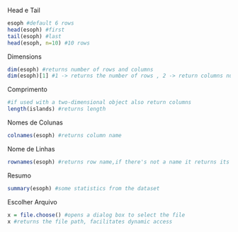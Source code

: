 Head e Tail
```{r}
esoph #default 6 rows
head(esoph) #first
tail(esoph) #last
head(esoph, n=10) #10 rows
```
Dimensions
```{r}
dim(esoph) #returns number of rows and columns 
dim(esoph)[1] #1 -> returns the number of rows , 2 -> return columns number 
```
Comprimento
```{r}
#if used with a two-dimensional object also return columns 
length(islands) #returns length
```
Nomes de Colunas
```{r}
colnames(esoph) #returns column name
```
Nome de Linhas
```{r}
rownames(esoph) #returns row name,if there's not a name it returns its index
```
Resumo
```{r}
summary(esoph) #some statistics from the dataset
```
Escolher Arquivo
```{r}
x = file.choose() #opens a dialog box to select the file
x #returns the file path, facilitates dynamic access
```

